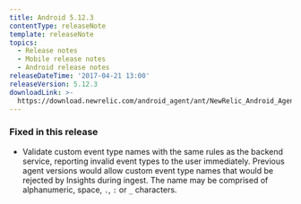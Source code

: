 ```yaml
---
title: Android 5.12.3
contentType: releaseNote
template: releaseNote
topics:
  - Release notes
  - Mobile release notes
  - Android release notes
releaseDateTime: '2017-04-21 13:00'
releaseVersion: 5.12.3
downloadLink: >-
  https://download.newrelic.com/android_agent/ant/NewRelic_Android_Agent_5.12.3.zip
---
```


### Fixed in this release

* Validate custom event type names with the same rules as the backend service, reporting invalid event types to the user immediately. Previous agent versions would allow custom event type names that would be rejected by Insights during ingest. The name may be comprised of alphanumeric, space, `.`, `:` or `_` characters.
